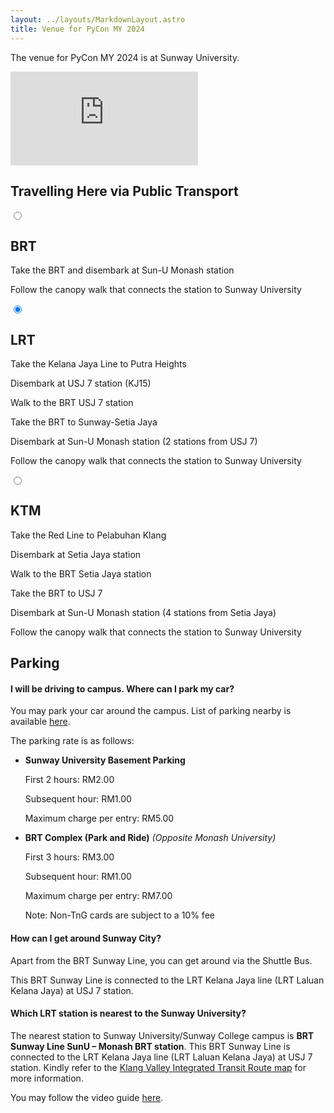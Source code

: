 ```yaml
---
layout: ../layouts/MarkdownLayout.astro
title: Venue for PyCon MY 2024
---
```


The venue for PyCon MY 2024 is at Sunway University.

<div class="card shadow-xl">
<iframe
  class="w-auto h-96"
  src="https://www.google.com/maps/embed?pb=!1m18!1m12!1m3!1d3984.100381083379!2d101.6013884749708!3d3.0678400969078745!2m3!1f0!2f0!3f0!3m2!1i1024!2i768!4f13.1!3m3!1m2!1s0x31cc4c8f5912644b%3A0x77612fa0225cad69!2sSunway%20University!5e0!3m2!1sen!2smy!4v1712373058568!5m2!1sen!2smy"
  style="border:0;"
  allowfullscreen=""
  loading="lazy"
  referrerpolicy="no-referrer-when-downgrade"
></iframe>
</div>

## Travelling Here via Public Transport

<div role="tablist" class="tabs tabs-lifted">
  <input type="radio" name="my_tabs_2" role="tab" class="tab" aria-label="BRT" />
  <div role="tabpanel" class="tab-content bg-base-100 border-base-300 rounded-box p-6">
    <h2>BRT</h2>
    <p>Take the BRT and disembark at Sun-U Monash station</p>
    <p>Follow the canopy walk that connects the station to Sunway University</p>
  </div>

  <input
    type="radio"
    name="my_tabs_2"
    role="tab"
    class="tab"
    aria-label="LRT"
    checked="checked" />
  <div role="tabpanel" class="tab-content bg-base-100 border-base-300 rounded-box p-6">
    <h2>LRT</h2>

<p>Take the Kelana Jaya Line to Putra Heights </p>
<p>Disembark at USJ 7 station (KJ15) </p>
<p>Walk to the BRT USJ 7 station </p>
<p>Take the BRT to Sunway-Setia Jaya </p>
<p>Disembark at Sun-U Monash station (2 stations from USJ 7) </p>
<p>Follow the canopy walk that connects the station to Sunway University </p>
  </div>

  <input type="radio" name="my_tabs_2" role="tab" class="tab" aria-label="KTM" />
  <div role="tabpanel" class="tab-content bg-base-100 border-base-300 rounded-box p-6">
    <h2>KTM</h2>


<p>Take the Red Line to Pelabuhan Klang </p>
<p>Disembark at Setia Jaya station  </p>
<p>Walk to the BRT Setia Jaya station </p>
<p>Take the BRT to USJ 7</p>
<p>Disembark at Sun-U Monash station (4 stations from Setia Jaya) </p>
<p>Follow the canopy walk that connects the station to Sunway University </p>
  </div>
</div>


## Parking



#### I will be driving to campus. Where can I park my car?

You may park your car around the campus. List of parking nearby is available [here](https://maps.app.goo.gl/HZ8Akj2AuRyWPzdE7?g_st=iw).

The parking rate is as follows:

- **Sunway University Basement Parking**

  First 2 hours: RM2.00

  Subsequent hour: RM1.00

  Maximum charge per entry: RM5.00

- **BRT Complex (Park and Ride)** _(Opposite Monash University)_

  First 3 hours: RM3.00

  Subsequent hour: RM1.00

  Maximum charge per entry: RM7.00

  Note: Non-TnG cards are subject to a 10% fee


#### How can I get around Sunway City?

Apart from the BRT Sunway Line, you can get around via the Shuttle Bus.

This BRT Sunway Line is connected to the LRT Kelana Jaya line (LRT Laluan Kelana Jaya) at USJ 7 station.


#### Which LRT station is nearest to the Sunway University?

The nearest station to Sunway University/Sunway College campus is **BRT Sunway Line SunU – Monash BRT station**. 
This BRT Sunway Line is connected to the LRT Kelana Jaya line (LRT Laluan Kelana Jaya) at USJ 7 station. 
Kindly refer to the [Klang Valley Integrated Transit Route map](https://myrapid.com.my/wp-content/uploads/2023/03/20230211_integrated_kv_transit_map.pdf) for more information.

You may follow the video guide [here](https://www.youtube.com/watch?v=fAX6s_b22lc).

